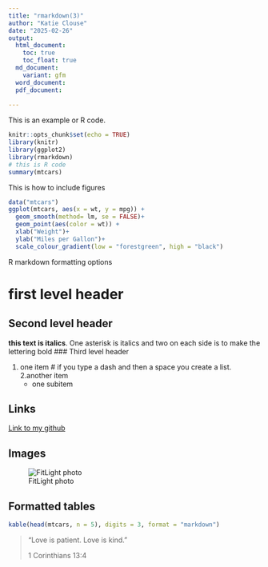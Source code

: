 ```yaml
---
title: "rmarkdown(3)"
author: "Katie Clouse"
date: "2025-02-26"
output: 
  html_document:
    toc: true
    toc_float: true
  md_document:
    variant: gfm
  word_document:
  pdf_document:
    
---
```

This is an example or R code.
```r
knitr::opts_chunk$set(echo = TRUE)
library(knitr)
library(ggplot2)
library(rmarkdown)
# this is R code
summary(mtcars)
```

This is how to include figures
```r
data("mtcars")
ggplot(mtcars, aes(x = wt, y = mpg)) +
  geom_smooth(method= lm, se = FALSE)+
  geom_point(aes(color = wt)) +
  xlab("Weight")+
  ylab("Miles per Gallon")+
  scale_colour_gradient(low = "forestgreen", high = "black")
```




R markdown formatting options 

# first level header 
## Second level header
**this text is italics**. One asterisk is italics and two on each side is to make the lettering bold
### Third level header 


1. one item # if you type a dash and then a space you create a list. 
2.another item 
    - one subitem 

## Links
[Link to my github](https://github.com/kgc0068/rMarkDown-practice.git)

## Images

![FitLight photo](dog_plpa.jpg)

## Formatted tables
```r
kable(head(mtcars, n = 5), digits = 3, format = "markdown")
```


> "Love is patient. Love is kind."
>
> 1 Corinthians 13:4




















